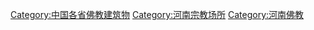 [[Category:中国各省佛教建筑物|Category:中国各省佛教建筑物]]
[[Category:河南宗教场所|Category:河南宗教场所]]
[[Category:河南佛教|Category:河南佛教]]